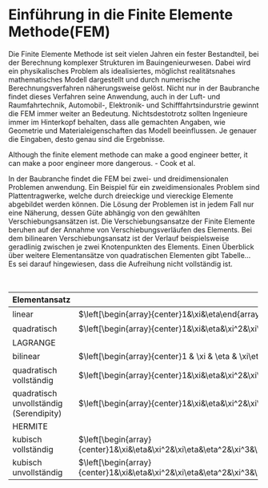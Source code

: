 # Einführung in die Finite Elemente Methode(FEM) {#sec-einfuehrung-FEM}

Die Finite Elemente Methode ist seit vielen Jahren ein fester Bestandteil, bei der Berechnung komplexer Strukturen im Bauingenieurwesen. Dabei wird ein physikalisches Problem als idealisiertes, möglichst realitätsnahes mathematisches Modell dargestellt und durch numerische Berechnungsverfahren näherungsweise gelöst. Nicht nur in der Baubranche findet dieses Verfahren seine Anwendung, auch in der Luft- und Raumfahrtechnik, Automobil-, Elektronik- und Schifffahrtsindurstrie gewinnt die FEM immer weiter an Bedeutung. Nichtsdestotrotz sollten Ingenieure immer im Hinterkopf behalten, dass alle gemachten Angaben, wie Geometrie und Materialeigenschaften das Modell beeinflussen. Je genauer die Eingaben, desto genau sind die Ergebnisse.

Although the finite element methode can make a good engineer better, it can make a poor engineer more dangerous. - Cook et al.

In der Baubranche findet die FEM bei zwei- und dreidimensionalen Problemen anwendung. Ein Beispiel für ein zweidimensionales Problem sind Plattentragwerke, welche durch dreieckige und viereckige Elemente abgebildet werden können. Die Lösung der Problemen ist in jedem Fall nur eine Näherung, dessen Güte abhängig von den gewählten Verschiebungsansätzen ist. Die Verschiebungsansatze der Finite Elemente beruhen auf der Annahme von Verschiebungsverläufen des Elements. Bei dem bilinearen Verschiebungsansatz ist der Verlauf beispielsweise geradlinig zwischen je zwei Knotenpunkten des Elements. Einen Überblick über weitere Elementansätze von quadratischen Elementen gibt Tabelle... Es sei darauf hingewiesen, dass die Aufreihung nicht vollständig ist.


+-------------+------------------------------------------------------------------------------------------------------------------------------------+-------------+-----------+
|Elementansatz|Polynome                                                                                                                            |Elementknoten|Stetigkeit |
+=============+====================================================================================================================================+=============+===========+
| linear      |$\left[\begin{array}{center}1&\xi&\eta\end{array}\right]$                                                                           |$4$          |$C^0$      |
+-------------+------------------------------------------------------------------------------------------------------------------------------------+-------------+-----------+
| quadratisch |$\left[\begin{array}{center}1&\xi&\eta&\xi^2&\xi\eta&\eta^2\end{array}\right]$                                                      |$4$          |$C^0$      |
+=============+====================================================================================================================================+=============+===========+
|LAGRANGE     |                                                                                                                                    |             |           |
+=============+====================================================================================================================================+=============+===========+
| bilinear    |$\left[\begin{array}{center}1 & \xi & \eta & \xi\eta \end{array}\right]$                                                            |$4$          |$C^0$      |
+-------------+------------------------------------------------------------------------------------------------------------------------------------+-------------+-----------+
| quadratisch |$\left[\begin{array}{center}1&\xi&\eta&\xi^2&\xi\eta&\eta^2&\xi^2\eta&\xi\eta^2&\xi^2\eta^2\end{array}\right]$                      |$9$          |$C^0$      |
| vollständig |                                                                                                                                    |             |           |
+-------------+------------------------------------------------------------------------------------------------------------------------------------+-------------+-----------+
| quadratisch |$\left[\begin{array}{center}1&\xi&\eta&\xi^2&\xi\eta&\eta^2&\xi^2\eta&\xi\eta^2\end{array}\right]$                                  |$8$          |$C^0$      |
|unvollständig|                                                                                                                                    |             |           |
|(Serendipity)|                                                                                                                                    |             |           |
+=============+====================================================================================================================================+=============+===========+
| HERMITE     |                                                                                                                                    |             |           |
+=============+====================================================================================================================================+=============+===========+
| kubisch     |$\left[\begin{array}{center}1&\xi&\eta&\xi^2&\xi\eta&\eta^2&\xi^3&\xi^2\eta&\xi\eta^2&\eta^3&\xi^3\eta&\xi\eta^3\end{array}\right]$ |$4$          |$C^1$      |
| vollständig |                                                                                                                                    |             |           |
+-------------+------------------------------------------------------------------------------------------------------------------------------------+-------------+-----------+
| kubisch     |$\left[\begin{array}{center}1&\xi&\eta&\xi^2&\xi\eta&\eta^2&\xi^3&\xi^2\eta&\xi\eta^2&\eta^3&\xi^3\eta&\xi\eta^3\end{array}\right]$ |$4$          |semi-$C^1$ |
|unvollständig|                                                                                                                                    |             |           |
+-------------+------------------------------------------------------------------------------------------------------------------------------------+-------------+-----------+

: Tabellenbeschreibung
